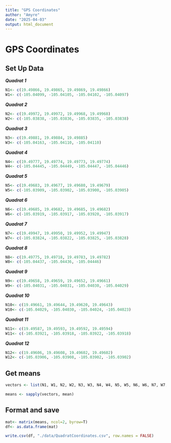 ```yaml
---
title: "GPS Coordinates"
author: "Amyre"
date: "2025-04-03"
output: html_document
---
```


# GPS Coordinates

## Set Up Data

***Quadrat 1***

```r
N1<- c(19.49866, 19.49865, 19.49869, 19.49866)
W1<- c(-105.04099, -105.04105, -105.04102, -105.04097)
```

***Quadrat 2***

```r
N2<- c(19.49972, 19.49972, 19.49968, 19.49968)
W2<- c(-105.03838, -105.03836, -105.03835, -105.03838)
```

***Quadrat 3***

```r
N3<- c(19.49881, 19.49884, 19.49885)
W3<- c(-105.04163, -105.04110, -105.04110)
```

***Quadrat 4***

```r
N4<- c(19.49777, 19.49774, 19.49773, 19.49774)
W4<- c(-105.04445, -105.04449, -105.04447, -105.04446)
```

***Quadrat 5***

```r
N5<- c(19.49683, 19.49677, 19.49680, 19.49679)
W5<- c(-105.03909, -105.03902, -105.03900, -105.03905)
```

***Quadrat 6***

```r
N6<- c(19.49685, 19.49682, 19.49685, 19.49682)
W6<- c(-105.03919, -105.03917, -105.03920, -105.03917)
```

***Quadrat 7***

```r
N7<- c(19.49947, 19.49950, 19.49952, 19.49947)
W7<- c(-105.03824, -105.03822, -105.03825, -105.03828)
```

***Quadrat 8***

```r
N8<- c(19.49775, 19.49718, 19.49783, 19.49782)
W8<- c(-105.04437, -105.04436, -105.04446)
```

***Quadrat 9***

```r
N9<- c(19.49658, 19.49659, 19.49652, 19.49661)
W9<- c(-105.04031, -105.04031, -105.04030, -105.04029)
```

***Quadrat 10***

```r
N10<- c(19.49661, 19.49644, 19.49620, 19.49643)
W10<- c(-105.04029, -105.04030, -105.04024, -105.04023)
```

***Quadrat 11***

```r
N11<- c(19.49587, 19.49593, 19.49592, 19.49594)
W11<- c(-105.03921, -105.03918, -105.03922, -105.03918)
```

***Quadrat 12***

```r
N12<- c(19.49606, 19.49608, 19.49602, 19.49602)
W12<- c(-105.03906, -105.03908, -105.03902, -105.03902)
```

## Get means 

```r
vectors <- list(N1, W1, N2, W2, N3, W3, N4, W4, N5, W5, N6, W6, N7, W7, N8, W8, N9,  W9, N10, W10, N11, W11, N12, W12)

means <- sapply(vectors, mean)
```

## Format and save

```r
mat<- matrix(means, ncol=2, byrow=T)
df<- as.data.frame(mat)

write.csv(df, "./data/QuadratCoordinates.csv", row.names = FALSE)
```
